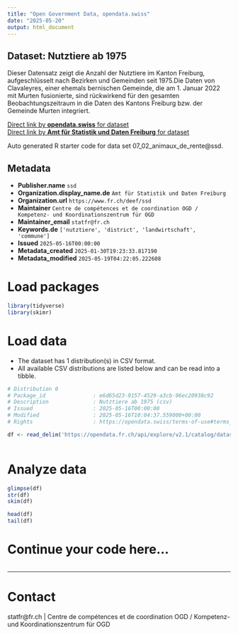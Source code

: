 ```yaml
---
title: "Open Government Data, opendata.swiss"
date: "2025-05-20"
output: html_document
---
```


## Dataset: Nutztiere ab 1975

Dieser Datensatz zeigt die Anzahl der Nutztiere im Kanton Freiburg, aufgeschlüsselt nach Bezirken und Gemeinden seit 1975.Die Daten
von Clavaleyres, einer ehemals bernischen Gemeinde, die am 1. Januar 2022 mit
Murten fusionierte, sind rückwirkend für den gesamten Beobachtungszeitraum in
die Daten des Kantons Freiburg bzw. der Gemeinde Murten integriert.

[Direct link by **opendata.swiss** for dataset](https://opendata.swiss/de/dataset/nutztiere-ab-1975)<br>
[Direct link by **Amt für Statistik und Daten Freiburg** for dataset](https://opendata.fr.ch/explore/dataset/07_02_animaux_de_rente/)

Auto generated R starter code for data set 07_02_animaux_de_rente@ssd.

## Metadata

- **Publisher.name** `ssd`
- **Organization.display_name.de** `Amt für Statistik und Daten Freiburg`
- **Organization.url** `https://www.fr.ch/deef/ssd`
- **Maintainer** `Centre de compétences et de coordination OGD / Kompetenz- und Koordinationszentrum für OGD`
- **Maintainer_email** `statfr@fr.ch`
- **Keywords.de** `['nutztiere', 'district', 'landwirtschaft', 'commune']`
- **Issued** `2025-05-16T00:00:00`
- **Metadata_created** `2025-01-30T19:23:33.817190`
- **Metadata_modified** `2025-05-19T04:22:05.222608`


# Load packages

```r

library(tidyverse)
library(skimr)

```

# Load data

-   The dataset has 1 distribution(s) in CSV format.
-   All available CSV distributions are listed below and can be read into a tibble.

```r

# Distribution 0
# Package_id               : e6d65d23-9157-4529-a3cb-96ec20938c92
# Description              : Nutztiere ab 1975 (csv)
# Issued                   : 2025-05-16T00:00:00
# Modified                 : 2025-05-16T10:04:37.559000+00:00
# Rights                   : https://opendata.swiss/terms-of-use#terms_by

df <- read_delim('https://opendata.fr.ch/api/explore/v2.1/catalog/datasets/07_02_animaux_de_rente/exports/csv?use_labels=true')



```

# Analyze data

```r

glimpse(df)
str(df)
skim(df)

head(df)
tail(df)

```

# Continue your code here...

```r

```

------------------------------------------------------------------------

# Contact

statfr@fr.ch | Centre de compétences et de coordination OGD / Kompetenz- und Koordinationszentrum für OGD
